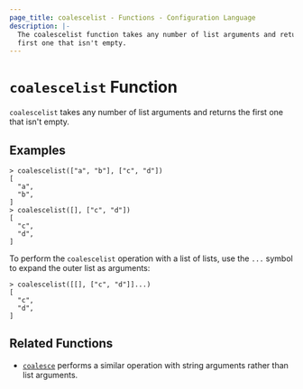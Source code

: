 ```yaml
---
page_title: coalescelist - Functions - Configuration Language
description: |-
  The coalescelist function takes any number of list arguments and returns the
  first one that isn't empty.
---
```


# `coalescelist` Function

`coalescelist` takes any number of list arguments and returns the first one
that isn't empty.

## Examples

```shell-session
> coalescelist(["a", "b"], ["c", "d"])
[
  "a",
  "b",
]
> coalescelist([], ["c", "d"])
[
  "c",
  "d",
]
```

To perform the `coalescelist` operation with a list of lists, use the `...`
symbol to expand the outer list as arguments:

```shell-session
> coalescelist([[], ["c", "d"]]...)
[
  "c",
  "d",
]
```

## Related Functions

- [`coalesce`](/packer/docs/templates/hcl_templates/functions/collection/coalesce) performs a similar operation with string
  arguments rather than list arguments.
